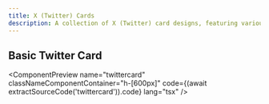 ```yaml
---
title: X (Twitter) Cards
description: A collection of X (Twitter) card designs, featuring various layouts for showcasing content
---
```



## Basic Twitter Card

<ComponentPreview
  name="twittercard"
  classNameComponentContainer="h-[600px]"
  code={(await extractSourceCode('twittercard')).code}
  lang="tsx"
/>